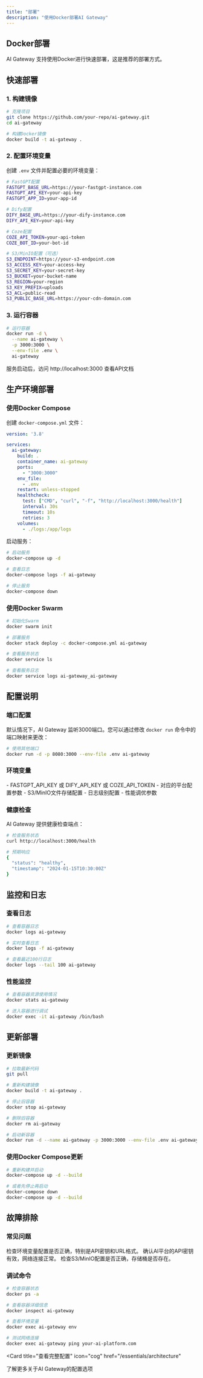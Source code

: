 ```yaml
---
title: "部署"
description: "使用Docker部署AI Gateway"
---
```


## Docker部署

AI Gateway 支持使用Docker进行快速部署，这是推荐的部署方式。

## 快速部署

### 1. 构建镜像

```bash
# 克隆项目
git clone https://github.com/your-repo/ai-gateway.git
cd ai-gateway

# 构建Docker镜像
docker build -t ai-gateway .
```

### 2. 配置环境变量

创建 `.env` 文件并配置必要的环境变量：

```bash
# FastGPT配置
FASTGPT_BASE_URL=https://your-fastgpt-instance.com
FASTGPT_API_KEY=your-api-key
FASTGPT_APP_ID=your-app-id

# Dify配置
DIFY_BASE_URL=https://your-dify-instance.com
DIFY_API_KEY=your-api-key

# Coze配置
COZE_API_TOKEN=your-api-token
COZE_BOT_ID=your-bot-id

# S3/MinIO配置（可选）
S3_ENDPOINT=https://your-s3-endpoint.com
S3_ACCESS_KEY=your-access-key
S3_SECRET_KEY=your-secret-key
S3_BUCKET=your-bucket-name
S3_REGION=your-region
S3_KEY_PREFIX=uploads
S3_ACL=public-read
S3_PUBLIC_BASE_URL=https://your-cdn-domain.com
```

### 3. 运行容器

```bash
# 运行容器
docker run -d \
  --name ai-gateway \
  -p 3000:3000 \
  --env-file .env \
  ai-gateway
```

<Check>
服务启动后，访问 http://localhost:3000 查看API文档
</Check>

## 生产环境部署

### 使用Docker Compose

创建 `docker-compose.yml` 文件：

```yaml
version: '3.8'

services:
  ai-gateway:
    build: .
    container_name: ai-gateway
    ports:
      - "3000:3000"
    env_file:
      - .env
    restart: unless-stopped
    healthcheck:
      test: ["CMD", "curl", "-f", "http://localhost:3000/health"]
      interval: 30s
      timeout: 10s
      retries: 3
    volumes:
      - ./logs:/app/logs
```

启动服务：

```bash
# 启动服务
docker-compose up -d

# 查看日志
docker-compose logs -f ai-gateway

# 停止服务
docker-compose down
```

### 使用Docker Swarm

```bash
# 初始化Swarm
docker swarm init

# 部署服务
docker stack deploy -c docker-compose.yml ai-gateway

# 查看服务状态
docker service ls

# 查看服务日志
docker service logs ai-gateway_ai-gateway
```

## 配置说明

### 端口配置

默认情况下，AI Gateway 监听3000端口。您可以通过修改 `docker run` 命令中的端口映射来更改：

```bash
# 使用其他端口
docker run -d -p 8080:3000 --env-file .env ai-gateway
```

### 环境变量

<CardGroup cols={2}>
<Card title="必需配置" icon="exclamation-triangle">
  - FASTGPT_API_KEY 或 DIFY_API_KEY 或 COZE_API_TOKEN
  - 对应的平台配置参数
</Card>

<Card title="可选配置" icon="cog">
  - S3/MinIO文件存储配置
  - 日志级别配置
  - 性能调优参数
</Card>
</CardGroup>

### 健康检查

AI Gateway 提供健康检查端点：

```bash
# 检查服务状态
curl http://localhost:3000/health

# 预期响应
{
  "status": "healthy",
  "timestamp": "2024-01-15T10:30:00Z"
}
```

## 监控和日志

### 查看日志

```bash
# 查看容器日志
docker logs ai-gateway

# 实时查看日志
docker logs -f ai-gateway

# 查看最近100行日志
docker logs --tail 100 ai-gateway
```

### 性能监控

```bash
# 查看容器资源使用情况
docker stats ai-gateway

# 进入容器进行调试
docker exec -it ai-gateway /bin/bash
```

## 更新部署

### 更新镜像

```bash
# 拉取最新代码
git pull

# 重新构建镜像
docker build -t ai-gateway .

# 停止旧容器
docker stop ai-gateway

# 删除旧容器
docker rm ai-gateway

# 启动新容器
docker run -d --name ai-gateway -p 3000:3000 --env-file .env ai-gateway
```

### 使用Docker Compose更新

```bash
# 重新构建并启动
docker-compose up -d --build

# 或者先停止再启动
docker-compose down
docker-compose up -d --build
```

## 故障排除

### 常见问题

<AccordionGroup>
<Accordion title="容器启动失败">
检查环境变量配置是否正确，特别是API密钥和URL格式。
</Accordion>

<Accordion title="API调用失败">
确认AI平台的API密钥有效，网络连接正常。
</Accordion>

<Accordion title="文件上传失败">
检查S3/MinIO配置是否正确，存储桶是否存在。
</Accordion>
</AccordionGroup>

### 调试命令

```bash
# 检查容器状态
docker ps -a

# 查看容器详细信息
docker inspect ai-gateway

# 查看环境变量
docker exec ai-gateway env

# 测试网络连接
docker exec ai-gateway ping your-ai-platform.com
```

<Card
  title="查看完整配置"
  icon="cog"
  href="/essentials/architecture"
>
  了解更多关于AI Gateway的配置选项
</Card>